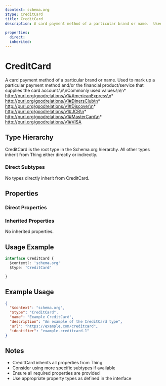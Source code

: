 ```yaml
---
$context: schema.org
$type: CreditCard
title: CreditCard
description: A card payment method of a particular brand or name.  Used to mark up a particular payment method and/or the financial product/service that supplies the card account.\n\nCommonly used values:\n\n* http://purl.org/goodrelations/v1#AmericanExpress\n* http://purl.org/goodrelations/v1#DinersClub\n* http://purl.org/goodrelations/v1#Discover\n* http://purl.org/goodrelations/v1#JCB\n* http://purl.org/goodrelations/v1#MasterCard\n* http://purl.org/goodrelations/v1#VISA
       
properties:
  direct:
  inherited:
---
```

# CreditCard

A card payment method of a particular brand or name.  Used to mark up a particular payment method and/or the financial product/service that supplies the card account.\n\nCommonly used values:\n\n* http://purl.org/goodrelations/v1#AmericanExpress\n* http://purl.org/goodrelations/v1#DinersClub\n* http://purl.org/goodrelations/v1#Discover\n* http://purl.org/goodrelations/v1#JCB\n* http://purl.org/goodrelations/v1#MasterCard\n* http://purl.org/goodrelations/v1#VISA
       

## Type Hierarchy

CreditCard is the root type in the Schema.org hierarchy. All other types inherit from Thing either directly or indirectly.

### Direct Subtypes

No types directly inherit from CreditCard.

## Properties

### Direct Properties



### Inherited Properties

No inherited properties.

## Usage Example

```typescript
interface CreditCard {
  $context?: 'schema.org'
  $type: 'CreditCard'

}
```

## Example Usage

```json
{
  "$context": "schema.org",
  "$type": "CreditCard",
  "name": "Example CreditCard",
  "description": "An example of the CreditCard type",
  "url": "https://example.com/creditcard",
  "identifier": "example-creditcard-1"
}
```

## Notes

- CreditCard inherits all properties from Thing
- Consider using more specific subtypes if available
- Ensure all required properties are provided
- Use appropriate property types as defined in the interface